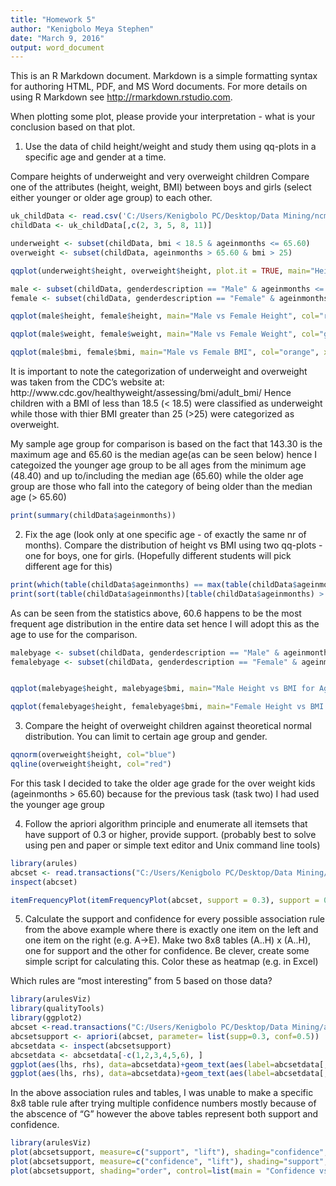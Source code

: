```yaml
---
title: "Homework 5"
author: "Kenigbolo Meya Stephen"
date: "March 9, 2016"
output: word_document
---
```


This is an R Markdown document. Markdown is a simple formatting syntax for authoring HTML, PDF, and MS Word documents. For more details on using R Markdown see <http://rmarkdown.rstudio.com>.

When plotting some plot, please provide your interpretation - what is your conclusion based on that plot.

1. Use the data of child height/weight and study them using qq-plots in a specific age and gender at a time.

Compare heights of underweight and very overweight children
Compare one of the attributes (height, weight, BMI) between boys and girls (select either younger or older age group) to each other.

```r
uk_childData <- read.csv('C:/Users/Kenigbolo PC/Desktop/Data Mining/ncmp_1415_final_non_disclosive.csv')
childData <- uk_childData[,c(2, 3, 5, 8, 11)]

underweight <- subset(childData, bmi < 18.5 & ageinmonths <= 65.60)
overweight <- subset(childData, ageinmonths > 65.60 & bmi > 25)

qqplot(underweight$height, overweight$height, plot.it = TRUE, main="Height of Underweight vs Overweight", col="blue", xlab = deparse(substitute(Underweight)), ylab = deparse(substitute(Overweight)))

male <- subset(childData, genderdescription == "Male" & ageinmonths <= 65.60)
female <- subset(childData, genderdescription == "Female" & ageinmonths <= 65.60)

qqplot(male$height, female$height, main="Male vs Female Height", col="red", xlab = deparse(substitute(Male)), ylab = deparse(substitute(Female)))

qqplot(male$weight, female$weight, main="Male vs Female Weight", col="green", xlab = deparse(substitute(Male)), ylab = deparse(substitute(Female)))

qqplot(male$bmi, female$bmi, main="Male vs Female BMI", col="orange", xlab = deparse(substitute(Male)), ylab = deparse(substitute(Female)))

```

It is important to note the categorization of underweight and overweight was taken from the CDC's website at:
http://www.cdc.gov/healthyweight/assessing/bmi/adult_bmi/
Hence children with a BMI of less than 18.5 (< 18.5) were classified as underweight while those with thier BMI greater than 25 (>25) were categorized as overweight. 

My sample age group for comparison is based on the fact that 143.30 is the maximum age and 65.60 is the median age(as can be seen below) hence I categoized the younger age group to be all ages from the minimum age (48.40) and up to/including the median age (65.60) while the older age group are those who fall into the category of being older than the median age (> 65.60)
```r
print(summary(childData$ageinmonths))
```

2. Fix the age (look only at one specific age - of exactly the same nr of months). Compare the distribution of height vs BMI using two qq-plots - one for boys, one for girls. (Hopefully different students will pick different age for this)

```r
print(which(table(childData$ageinmonths) == max(table(childData$ageinmonths))))
print(sort(table(childData$ageinmonths)[table(childData$ageinmonths) > 6000]))

```
As can be seen from the statistics above, 60.6 happens to be the most frequent age distribution in the entire data set hence I will adopt this as the age to use for the comparison.
```r

malebyage <- subset(childData, genderdescription == "Male" & ageinmonths <= 60.6)
femalebyage <- subset(childData, genderdescription == "Female" & ageinmonths <= 60.6)


qqplot(malebyage$height, malebyage$bmi, main="Male Height vs BMI for Age == 60.6", col="red", xlab = deparse(substitute(Height)), ylab = deparse(substitute(BMI)))

qqplot(femalebyage$height, femalebyage$bmi, main="Female Height vs BMI for Age == 60.6", col="green", xlab = deparse(substitute(Height)), ylab = deparse(substitute(BMI)))

```

3. Compare the height of overweight children against theoretical normal distribution. You can limit to certain age group and gender.

```r
qqnorm(overweight$height, col="blue")
qqline(overweight$height, col="red")

```

For this task I decided to take the older age grade for the over weight kids (ageinmonths > 65.60) because for the previous task (task two) I had used the younger age group

4. Follow the apriori algorithm principle and enumerate all itemsets that have support of 0.3 or higher, provide support. (probably best to solve using pen and paper or simple text editor and Unix command line tools)

```r
library(arules)
abcset <- read.transactions("C:/Users/Kenigbolo PC/Desktop/Data Mining/abcset.csv", rm.duplicates= FALSE, format="basket", sep=",")
inspect(abcset)

itemFrequencyPlot(itemFrequencyPlot(abcset, support = 0.3), support = 0.3) 

```

5. Calculate the support and confidence for every possible association rule from the above example where there is exactly one item on the left and one item on the right (e.g. A->E). Make two 8x8 tables (A..H) x (A..H), one for support and the other for confidence. Be clever, create some simple script for calculating this. Color these as heatmap (e.g. in Excel)

Which rules are "most interesting" from 5 based on those data?

```r
library(arulesViz)
library(qualityTools)
library(ggplot2)
abcset <-read.transactions("C:/Users/Kenigbolo PC/Desktop/Data Mining/abcset.csv",rm.duplicates= FALSE, format="basket", sep=",")
abcsetsupport <- apriori(abcset, parameter= list(supp=0.3, conf=0.5))
abcsetdata <- inspect(abcsetsupport)
abcsetdata <- abcsetdata[-c(1,2,3,4,5,6), ]
ggplot(aes(lhs, rhs), data=abcsetdata)+geom_text(aes(label=abcsetdata[,4]))+labs(title="Support Table")
ggplot(aes(lhs, rhs), data=abcsetdata)+geom_text(aes(label=abcsetdata[,5]))+labs(title="Confidence Table")


```

In the above association rules and tables, I was unable to make a specific 8x8 table rule after trying multiple confidence numbers mostly because of the abscence of "G" however the above tables represent both support and confidence.

```r
library(arulesViz)
plot(abcsetsupport, measure=c("support", "lift"), shading="confidence", control=list(main = "Confidence Heat Map"))
plot(abcsetsupport, measure=c("confidence", "lift"), shading="support", control=list(main = "Support Heat Map"))
plot(abcsetsupport, shading="order", control=list(main = "Confidence vs Support Heat Map"))

```